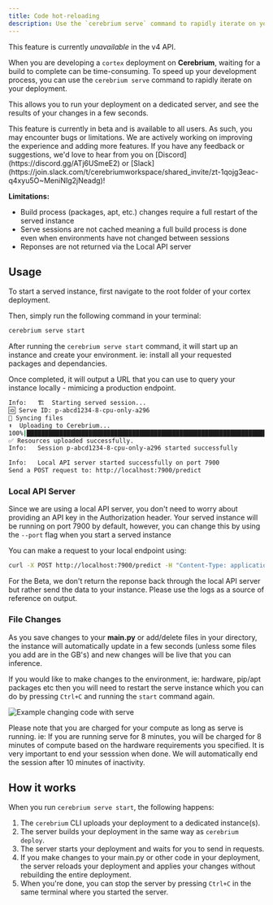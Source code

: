 ```yaml
---
title: Code hot-reloading
description: Use the `cerebrium serve` command to rapidly iterate on your code
---
```


<Note>This feature is currently *unavailable* in the v4 API.</Note>

When you are developing a `cortex` deployment on **Cerebrium**, waiting for a build to complete can be time-consuming. To speed up your development process, you can use the `cerebrium serve` command to rapidly iterate on your deployment.

This allows you to run your deployment on a dedicated server, and see the results of your changes in a few seconds.

<Note>
  This feature is currently in beta and is available to all users. As such, you
  may encounter bugs or limitations. We are actively working on improving the
  experience and adding more features. If you have any feedback or suggestions,
  we'd love to hear from you on [Discord](https://discord.gg/ATj6USmeE2) or
  [Slack](https://join.slack.com/t/cerebriumworkspace/shared_invite/zt-1qojg3eac-q4xyu5O~MeniNIg2jNeadg)!
</Note>

**Limitations:**

- Build process (packages, apt, etc.) changes require a full restart of the served instance
- Serve sessions are not cached meaning a full build process is done even when environments have not changed between sessions
- Reponses are not returned via the Local API server

## Usage

To start a served instance, first navigate to the root folder of your cortex deployment.

Then, simply run the following command in your terminal:

```bash
cerebrium serve start
```

After running the `cerebrium serve start` command, it will start up an instance and create your environment. ie: install all your requested packages and dependancies.

Once completed, it will output a URL that you can use to query your instance locally - mimicing a production endpoint.

```bash
Info:   🏗️  Starting served session...
🆔 Serve ID: p-abcd1234-8-cpu-only-a296
🔄 Syncing files
⬆️  Uploading to Cerebrium...
100%|████████████████████████████████████████████████████████████████████████████| 2.89k/2.89k [00:00<00:00, 68.2kB/s]
✅ Resources uploaded successfully.
Info:   Session p-abcd1234-8-cpu-only-a296 started successfully

Info:   Local API server started successfully on port 7900
Send a POST request to: http://localhost:7900/predict
```

### Local API Server

Since we are using a local API server, you don't need to worry about providing an API key in the Authorization header.
Your served instance will be running on port 7900 by default, however, you can change this by using the `--port` flag when you start a served instance

You can make a request to your local endpoint using:

```bash
curl -X POST http://localhost:7900/predict -H "Content-Type: application/json" --data '{"prompt": "this is my input data"}'
```

For the Beta, we don't return the reponse back through the local API server but rather send the data to your instance. Please use the logs
as a source of reference on output.

### File Changes

As you save changes to your **main.py** or add/delete files in your directory, the instance will automatically update in a few seconds (unless some files you add are in the GB's)
and new changes will be live that you can inference.

If you would like to make changes to the environment, ie: hardware, pip/apt packages etc then you will need to restart the serve instance which you can do by pressing `Ctrl+C` and running the `start` command again.

![Example changing code with serve](/images/serve/ModifyingServeCode.gif)

<Note>
  Please note that you are charged for your compute as long as serve is running.
  ie: If you are running serve for 8 minutes, you will be charged for 8 minutes
  of compute based on the hardware requirements you specified. It is very
  important to end your sesssion when done. We will automatically end the
  session after 10 minutes of inactivity.
</Note>

## How it works

When you run `cerebrium serve start`, the following happens:

1. The `cerebrium` CLI uploads your deployment to a dedicated instance(s).
2. The server builds your deployment in the same way as `cerebrium deploy`.
3. The server starts your deployment and waits for you to send in requests.
4. If you make changes to your main.py or other code in your deployment, the server reloads your deployment and applies your changes without rebuilding the entire deployment.
5. When you're done, you can stop the server by pressing `Ctrl+C` in the same terminal where you started the server.
